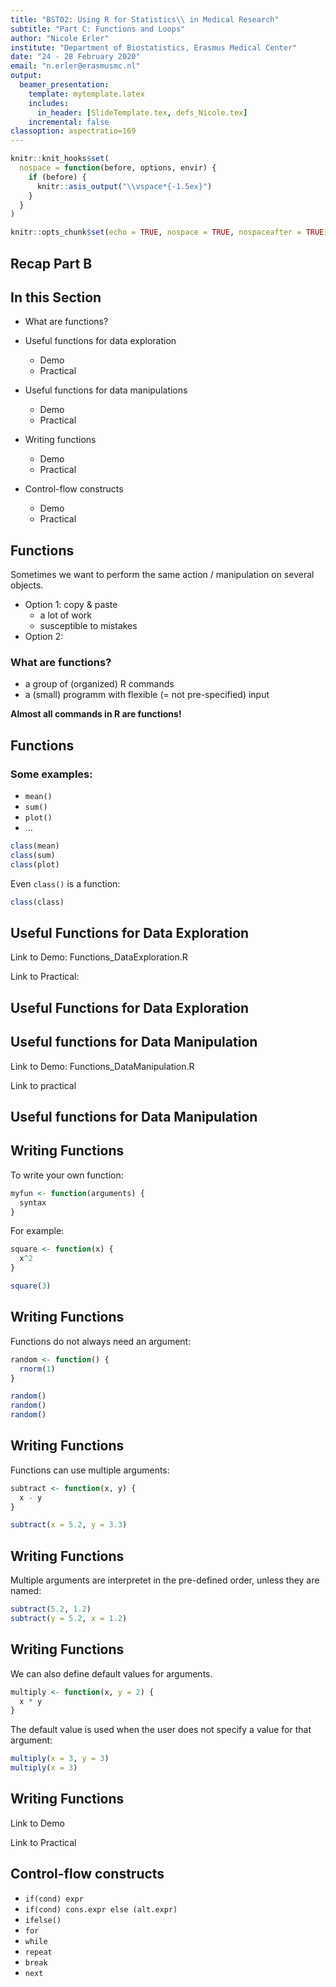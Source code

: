 ```yaml
---
title: "BST02: Using R for Statistics\\ in Medical Research"
subtitle: "Part C: Functions and Loops"
author: "Nicole Erler"
institute: "Department of Biostatistics, Erasmus Medical Center"
date: "24 - 28 February 2020"
email: "n.erler@erasmusmc.nl"
output:
  beamer_presentation: 
    template: mytemplate.latex
    includes:
      in_header: [SlideTemplate.tex, defs_Nicole.tex]
    incremental: false
classoption: aspectratio=169
---
```


```r
knitr::knit_hooks$set(
  nospace = function(before, options, envir) {
    if (before) {
      knitr::asis_output("\\vspace*{-1.5ex}")
    }
  }
)

knitr::opts_chunk$set(echo = TRUE, nospace = TRUE, nospaceafter = TRUE)

```

## Recap Part B
\begin{columns}[onlytextwidth,T]
\begin{column}{0.2\linewidth}
\blue{Objects}
\begin{itemize}
\item \texttt{vector}
\item \texttt{matrix}
\item \texttt{data.frame}
\item \texttt{list}
\end{itemize}

\bigskip

\blue{Operators}
\begin{itemize}
\item \texttt{+}, \texttt{-}, \texttt{*}, \texttt{/}
\item \texttt{<-}, \texttt{=}
\item \texttt{<}, \texttt{>}, \texttt{==}
\end{itemize}
\end{column}

\begin{column}{0.25\linewidth}
\blue{Data Structures}
\begin{itemize}
\item \texttt{numeric}
\item \texttt{character}
\item \texttt{integer}
\item \texttt{logical}
\item \texttt{factor}
\end{itemize}

\bigskip

\blue{Special Values}
\begin{itemize}
\item \texttt{NA}
\item \texttt{NaN}
\item \texttt{Inf}, \texttt{-Inf}
\end{itemize}
\end{column}

\begin{column}{0.5\linewidth}
\blue{Data Transformations}
\begin{itemize}
\item rounding (\texttt{format()})
\item convert to factor (\texttt{factor()})
\end{itemize}

\bigskip

\blue{Data Exploration}
\begin{itemize}
\item \texttt{mean()}, \texttt{median()}, \texttt{sd()}, \texttt{IQR()}, \ldots
\end{itemize}

\bigskip

\blue{Data Visualizations}
\begin{itemize}
\item plotting packages
\item plot types (\texttt{plot()}, \texttt{barplot()}, ...)
\end{itemize}

\bigskip

\blue{Subsetting}
\begin{itemize}
\item \texttt{[[...]]}, \texttt{[...]}, \ldots
\end{itemize}

\end{column}
\end{columns}


## In this Section

* What are functions?

* Useful functions for data exploration
  * Demo
  * Practical
  
* Useful functions for data manipulations
  * Demo
  * Practical
  
* Writing functions
  * Demo
  * Practical

* Control-flow constructs
  * Demo
  * Practical


## Functions

Sometimes we want to perform the same action / manipulation on several objects.

* Option 1: copy & paste
  - a lot of work
  - susceptible to mistakes
  
* Option 2: \blue{functions}

\pause

### What are functions?
* a group of (organized) R commands
* a (small) programm with flexible (= not pre-specified) input

\vspace*{3ex}

**Almost all commands in R are functions!**

## Functions

### Some examples:
\begincols[t]
\begincol{0.3\linewidth}

* `mean()`
* `sum()`
* `plot()`
* ...

\endcol
\begincol{0.65\linewidth}
```r
class(mean)
class(sum)
class(plot)
```
\endcol
\endcols\vspace*{3ex}

\pause

Even `class()` is a function:
```r
class(class)
```

## Useful Functions for Data Exploration
Link to Demo: Functions_DataExploration.R



Link to Practical:



## Useful Functions for Data Exploration
\begin{columns}[onlytextwidth,T]
\begin{column}{0.28\linewidth}
\blue{Dimension}
\begin{itemize}\vspace*{-0.5ex}
\item \texttt{dim()}
\item \texttt{nrow()}, \texttt{ncol()}
\item \texttt{length()}
\end{itemize}

\bigskip

\blue{Data Structure}
\begin{itemize}\vspace*{-0.5ex}
\item \texttt{str()}
\item \texttt{names()}, 
\item \texttt{head()}, \texttt{tail()}
\item \texttt{is.data.frame()}, \texttt{is.list()}, \texttt{is.matrix()}
      \texttt{is.numeric()}, \texttt{is.ordered()}, \ldots
\end{itemize}

\end{column}

\begin{column}{0.32\linewidth}
\blue{Descriptives for Continuous Variables}
\begin{itemize}\vspace*{-1ex}
\item \texttt{summary()}
\item \texttt{min()}, \texttt{max()}, \texttt{range()}
\item \texttt{mean()}, \texttt{median()}, \texttt{quantile()}, \texttt{IQR()}
\item \texttt{sd()}, \texttt{var()}
\item \texttt{ave()}
\end{itemize}

\bigskip

\blue{Tables}
\begin{itemize}\vspace*{-0.5ex}
\item \texttt{table()}, \texttt{prop.table()}
\item \texttt{addmargins()}, \texttt{ftable()}
\end{itemize}
\end{column}


\begin{column}{0.36\linewidth}
\blue{for \texttt{matrix} \& \texttt{data.frame}}
\begin{itemize}\vspace*{-0.5ex}
\item \texttt{summary()}
\item \texttt{var()}, \texttt{cor()}, \texttt{cov2cor()}
\item \texttt{colSums()}, \texttt{colMeans()}, \texttt{rowSums()}, \texttt{rowMeans()}
\end{itemize}

\bigskip

\blue{Duplicates \& Comparison}
\begin{itemize}\vspace*{-0.5ex}
\item \texttt{duplicated()}, \texttt{unique()}
\item \texttt{all.equal()}, \texttt{identical()}
\end{itemize}

\end{column}
\end{columns}

## Useful functions for Data Manipulation

Link to Demo: Functions_DataManipulation.R

Link to practical

## Useful functions for Data Manipulation
\begin{columns}[onlytextwidth,T]
\begin{column}{0.35\linewidth}
\blue{Transformations}
\begin{itemize}\vspace*{-0.5ex}
\item \texttt{log()}, \texttt{log2()}, \texttt{log10()}
\item \texttt{exp()}, \texttt{sqrt()}, \texttt{plogis()}
\end{itemize}

\bigskip

\blue{Splitting \& Combining}
\begin{itemize}\vspace*{-0.5ex}
\item \texttt{split()}, \texttt{cut()}
\item \texttt{cbind()}, \texttt{rbind()}
\item \texttt{merge()}
\item \texttt{subset()}
\item \texttt{c()}
\item \texttt{paste()}
\end{itemize}
\end{column}

\begin{column}{0.35\linewidth}
\blue{repetition \& sequence}
\begin{itemize}\vspace*{-0.5ex}
\item \texttt{rep()}, \texttt{seq()}
\item \texttt{expand.grid()}
\end{itemize}

\bigskip

\blue{Transformation for objects}
\begin{itemize}
\item \texttt{t()}
\item \texttt{unlist()}, \texttt{unname()}
\item \texttt{as.numeric()}, \texttt{as.matrix()}, \texttt{as.data.frame()}
\end{itemize}
\end{column}

\begin{column}{0.3\linewidth}
\blue{Sorting}
\begin{itemize}\vspace*{-0.5ex}
\item \texttt{sort()}, \texttt{order()}, \texttt{rev()}, \texttt{rank()}
\end{itemize}

\bigskip

\blue{matrices}
\begin{itemize}\vspace*{-0.5ex}
\item \texttt{\%*\%}
\item \texttt{diag()}, \texttt{det()}, \texttt{solve()}
\item \texttt{upper.tri()}, \texttt{lower.tri()}
\end{itemize}

\end{column}
\end{columns}

## Writing Functions
To write your own function:
```r
myfun <- function(arguments) {
  syntax
}
```

For example:
```r
square <- function(x) {
  x^2
}
```

```r
square(3)
```

## Writing Functions
Functions do not always need an argument:
```r
random <- function() {
  rnorm(1)
}
```
```r
random()
random()
random()
```

## Writing Functions
Functions can use multiple arguments:
```r
subtract <- function(x, y) {
  x - y
}
```
```r
subtract(x = 5.2, y = 3.3)
```


## Writing Functions
Multiple arguments are interpretet in the pre-defined order, unless they are named:
```r
subtract(5.2, 1.2)
subtract(y = 5.2, x = 1.2)
```

## Writing Functions
We can also define default values for arguments.
```r
multiply <- function(x, y = 2) {
  x * y
}
```

The default value is used when the user does not specify a value for that argument:
```r
multiply(x = 3, y = 3)
multiply(x = 3)
```


## Writing Functions
Link to Demo

Link to Practical


## Control-flow constructs

* `if(cond) expr`
* `if(cond) cons.expr else (alt.expr)`
* `ifelse()`
* `for`
* `while`
* `repeat`
* `break`
* `next`


